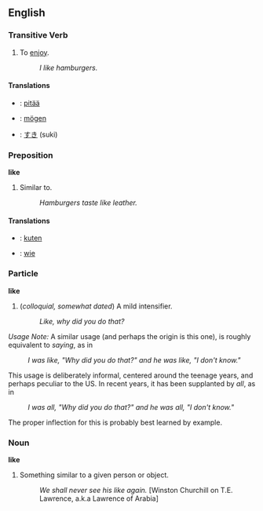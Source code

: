 ==English==

===Transitive Verb===
# To [[enjoy]].
#: ''I like hamburgers.''

====Translations====
* {{fi}}: [[pitää]]
* {{de}}: [[mögen]]
* {{ja}}: [[すき]] (suki)

===Preposition===
'''like'''
# Similar to.
#: ''Hamburgers taste like leather.''

====Translations====
*{{fi}}: [[kuten]]
*{{de}}: [[wie]]

===Particle===
'''like'''
# (''colloquial, somewhat dated'') A mild intensifier.
#: ''Like, why did you do that?''

''Usage Note:'' A similar usage (and perhaps the origin is this one), is roughly equivalent to ''saying'', as in

: ''I was like, "Why did you do that?" and he was like, "I don't know."''

This usage is deliberately informal, centered around the teenage years, and perhaps peculiar to the US.  In recent years, it has been supplanted by ''all'', as in

: ''I was all, "Why did you do that?" and he was all, "I don't know."''

The proper inflection for this is probably best learned by example.

===Noun===
'''like'''
# Something similar to a given person or object.
#: ''We shall never see his like again.'' [Winston Churchill on T.E. Lawrence, a.k.a Lawrence of Arabia]